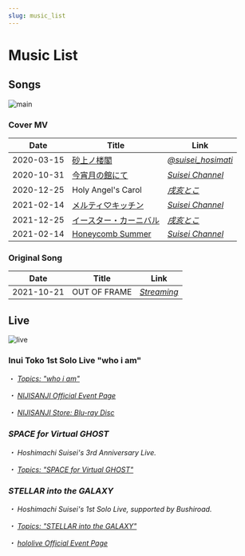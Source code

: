 ```yaml
---
slug: music_list
---
```


# Music List

## Songs

![main](https://img.suisei.cc/cover_mv.jpg)

### Cover MV

<!-- prettier-ignore -->
|Date|Title|Link|
|:--:|-----|----|
|2020-03-15|[砂上ノ楼閣](/docs/timeline/2020#_2020-01-13)|[<i class="fab fa-twitter" /> @suisei_hosimati](https://twitter.com/suisei_hosimati/status/1239146084712083456)|
|2020-10-31|[今宵月の館にて](/docs/timeline/2020#first-tokomachi-cover-mv)|[<i class="fab fa-youtube" /> Suisei Channel](https://youtu.be/vhmFj1owmuk)|
|2020-12-25|Holy Angel's Carol|[<i class="fab fa-youtube" /> 戌亥とこ](https://youtu.be/vhmFj1owmu)|
|2021-02-14|[メルティ♡キッチン](/docs/timeline/2021#3rd-tokomachi-cover-mv)|[<i class="fab fa-youtube" /> Suisei Channel](https://youtu.be/KiUvL-rp1zg)|
|2021-12-25|[イースター・カーニバル](/docs/timeline/2021#4th-tokomachi-cover-mv)|[<i class="fab fa-youtube" /> 戌亥とこ](https://youtu.be/edp420amW1s)|
|2021-02-14|[Honeycomb Summer](/docs/timeline/2021#5th-tokomachi-cover-mv)|[<i class="fab fa-youtube" /> Suisei Channel](https://youtu.be/aWv2KjaFqBA)|

### Original Song

<!-- prettier-ignore -->
|Date|Title|Link|
|:--:|-----|----|
|2021-10-21|OUT OF FRAME|[<i class="fa-solid fa-link" /> Streaming](https://cover.lnk.to/oof)|

## Live

![live](https://img.suisei.cc/live.jpg)

### Inui Toko 1st Solo Live "who i am"

・ [<i class="fa-solid fa-microphone-lines" /> _Topics: "who i am"_](/docs/topics/toko_who_i_am) &nbsp; <i class="fa-solid fa-arrow-right-from-bracket" />

・ [<i class="fa-solid fa-music" /> NIJISANJI Official Event Page](https://event.nijisanji.app/inui_whoiam/)

・ [<i class="fa-solid fa-compact-disc" /> NIJISANJI Store: Blu-ray Disc](https://shop.nijisanji.jp/s/niji/item/detail/NJSJ-026)

### SPACE for Virtual GHOST

・ Hoshimachi Suisei's 3rd Anniversary Live.

・ [<i class="fa-solid fa-microphone-lines" /> _Topics: "SPACE for Virtual GHOST"_](/docs/topics/suisei_ghost) &nbsp; <i class="fa-solid fa-arrow-right-from-bracket" />

### STELLAR into the GALAXY

・ Hoshimachi Suisei's 1st Solo Live, supported by Bushiroad.

・ [<i class="fa-solid fa-microphone-lines" /> _Topics: "STELLAR into the GALAXY"_](/docs/topics/suisei_galaxy) &nbsp; <i class="fa-solid fa-arrow-right-from-bracket" />

・ [<i class="fa-solid fa-music" /> hololive Official Event Page](https://stellarintothegalaxy.hololive.tv/)
